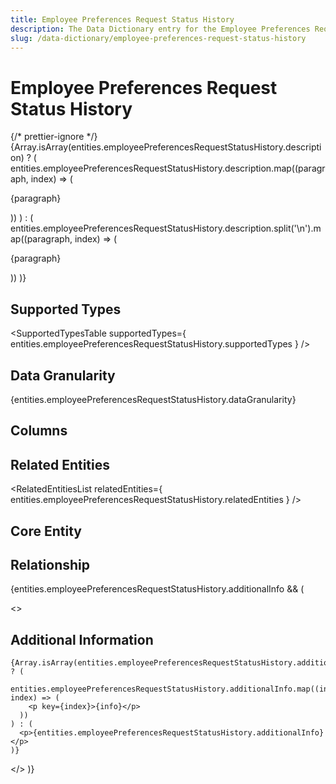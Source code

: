 ```yaml
---
title: Employee Preferences Request Status History
description: The Data Dictionary entry for the Employee Preferences Request Status History entity
slug: /data-dictionary/employee-preferences-request-status-history
---
```



# Employee Preferences Request Status History

{/* prettier-ignore */}
{Array.isArray(entities.employeePreferencesRequestStatusHistory.description) ? (
  entities.employeePreferencesRequestStatusHistory.description.map((paragraph, index) => (
    <p key={index}>{paragraph}</p>
))
) : (
entities.employeePreferencesRequestStatusHistory.description.split('\n').map((paragraph, index) => (

<p key={index}>{paragraph}</p>
)) )}

## Supported Types

<SupportedTypesTable
  supportedTypes={
    entities.employeePreferencesRequestStatusHistory.supportedTypes
  }
/>

## Data Granularity

{entities.employeePreferencesRequestStatusHistory.dataGranularity}

## Columns

<ColumnsTable
  columns={entities.employeePreferencesRequestStatusHistory.columns}
/>

## Related Entities

<RelatedEntitiesList
  relatedEntities={
    entities.employeePreferencesRequestStatusHistory.relatedEntities
  }
/>

## Core Entity

<CoreEntityTable
  coreEntities={entities.employeePreferencesRequestStatusHistory.coreEntity}
/>

## Relationship

<RelationshipTable
  relationship={entities.employeePreferencesRequestStatusHistory.relationship}
  simple={true}
/>

{entities.employeePreferencesRequestStatusHistory.additionalInfo && (

  <>
    <h2>Additional Information</h2>

    {Array.isArray(entities.employeePreferencesRequestStatusHistory.additionalInfo) ? (
      entities.employeePreferencesRequestStatusHistory.additionalInfo.map((info, index) => (
        <p key={index}>{info}</p>
      ))
    ) : (
      <p>{entities.employeePreferencesRequestStatusHistory.additionalInfo}</p>
    )}

  </>
)}
